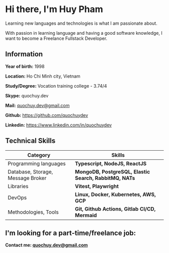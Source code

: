 <meta name="description" content="quochuydev" />
<link rel="icon" href="/code.png" />

# Hi there, I'm Huy Pham

Learning new languages and technologies is what I am passionate about.

With passion in learning language and having a good software knowledge, I want to become a Freelance Fullstack Developer.

## Information

**Year of birth:** 1998

**Location:** Ho Chi Minh city, Vietnam

**Study/Degree:** Vocation training college - 3.74/4

**Skype:** quochuy.dev

**Mail:** quochuy.dev@gmail.com

**Github:** https://github.com/quochuydev

**Linkedin:** https://www.linkedin.com/in/quochuydev

## Technical Skills

| Category | Skills |
| -------- | ------ |
| Programming languages | **Typescript, NodeJS, ReactJS** |
| Database, Storage, Message Broker | **MongoDB, PostgreSQL, Elastic Search, RabbitMQ, NATs** |
| Libraries | **Vitest, Playwright** |
| DevOps | **Linux, Docker, Kubernetes, AWS, GCP** |
| Methodologies, Tools | **Git, Github Actions, Gitlab CI/CD, Mermaid** |

## I'm looking for a part-time/freelance job:

**Contact me: quochuy.dev@gmail.com**
